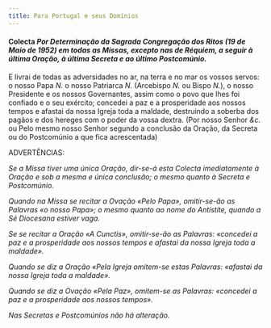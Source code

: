 ```yaml
---
title: Para Portugal e seus Domínios
---
```


#### Colecta <em> Por Determinação da Sagrada Congregação dos Ritos (19 de Maio de 1952) em todas as Missas, excepto nas de Réquiem, a seguir à última Oração, à última Secreta e ao último Postcomúnio. </em>

E livrai de todas as adversidades no ar, na terra e no mar os vossos servos: o nosso Papa <em>N.</em> o nosso Patriarca <em>N.</em> (Arcebispo <em>N.</em> ou Bispo <em>N.</em>), o nosso Presidente e os nossos Governantes, assim como o povo que lhes foi confiado e o seu exército; concedei a paz e a prosperidade aos nossos tempos e afastai da nossa Igreja toda a maldade, destruindo a soberba dos pagãos e dos hereges com o poder da vossa dextra. (Por nosso Senhor <em>&c.</em> ou Pelo mesmo nosso Senhor segundo a conclusão da Oração, da Secreta ou do Postcomúnio a que fica acrescentada)

ADVERTÊNCIAS:

<em>
Se a Missa tiver uma única Oração, dir-se-á esta Colecta imediatamente à Oração e sob a mesma e única conclusão; o mesmo quanto à Secreta e Postcomúnio.

Quando na Missa se recitar a Ovação «Pelo Papa», omitir-se-ão as Palavras «o nosso Papa»; o mesmo quanto ao nome do Antístite, quando a Sé Diocesana estiver vaga.

Se se recitar a Oração «A Cunctis», omitir-se-ão as Palavras: «concedei a paz e a prosperidade aos nossos tempos e afastai da nossa Igreja toda a maldade».

Quando se diz a Oração «Pela Igreja omitem-se estas Palavras: «afastai da nossa Igreja toda a maldade».

Quando se diz a Ovação «Pela Paz», omitem-se as Palavras: «concedei a paz e a prosperidade aos nossos tempos».

Nas Secretas e Postcomúnios não há alteração.

</em>
